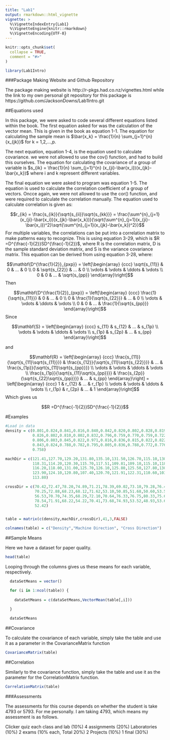 ```yaml
---
title: "Lab1"
output: rmarkdown::html_vignette
vignette: >
  %\VignetteIndexEntry{Lab1}
  %\VignetteEngine{knitr::rmarkdown}
  %\VignetteEncoding{UTF-8}
---
```


```r
knitr::opts_chunk$set(
  collapse = TRUE,
  comment = "#>"
)
```

```r
library(Lab1Intro)
```

###Package Making Website and Github Repository

The package making website is http://r-pkgs.had.co.nz/vignettes.html while the link to my own personal git repository for this package is https://github.com/JacksonDowns/Lab1Intro.git

##Equations used

  In this package, we were asked to code several different equations listed within the book. The first equation asked for was the calculation of the vector mean. This is given in the book as equation 1-1. The equation for calculating the sample mean is $\bar{x_k} = \frac{1}{n} \sum_{j=1}^{n}{x_{jk}}$ for k = 1,2,...,p.

  The next equation, equation 1-4, is the equation used to calculate covariance. we were not allowed to use the cov() function, and had to build this ourselves.  The equation for calculating the covariance of a group of variable is
$s_{ik} = \frac{1}{n} \sum_{j=1}^{n} (x_{ji}-\bar{x_i})(x_{jk}-\bar{x_k})$ where i and k represent different variables.

  The final equation we were asked to program was equation 1-5. The equation is used to calculate the correlation coefficient of a group of vectors. Oncce again, we were not allowed to use the cor() function, and were required to calculate the correlation manually. The equation used to calculate correlation is given as:

$$r_{ik} = \frac{s_{ik}}{\sqrt{s_{ii}}\sqrt{s_{kk}}} = \frac{\sum^{n}_{j=1}(x_{ji}-\bar{x_i})(x_{jk}-\bar{x_k})}{\sqrt{\sum^{n}_{j=1}(x_{ji}-\bar{x_i})^2}\sqrt{\sum^{n}_{j=1}(x_{jk}-\bar{x_k})^2}}$$
For multiple variables, the correlations can be put into a correlation matrix to make patterns easy to recognize. This is using equation 3-29, which is $R =D^{\frac{-1}{2}}SD^{\frac{-1}{2}}$, where R is the correlation matrix, D is the sample standard deviation matrix, and S is the variance covariance matrix. This equation can be derived from using equation 3-28, where:


$$\mathbf{D^{\frac{1}{2}}_{pxp}} = \left[\begin{array} {ccc} \sqrt{s_{11}} & 0 & ... & 0 \\ 0 & \sqrt{s_{22}} & ... & 0 \\ \vdots & \vdots & \ddots & \vdots \\ 0 & 0 & ... & \sqrt{s_{pp}} \end{array}\right]$$
Then

$$\mathbf{D^{\frac{1}{2}}_{pxp}} = \left[\begin{array} {ccc} \frac{1}{\sqrt{s_{11}}} & 0 & ... & 0 \\ 0 & \frac{1}{\sqrt{s_{22}}} & ... & 0 \\ \vdots & \vdots & \ddots & \vdots \\ 0 & 0 & ... & \frac{1}{\sqrt{s_{pp}}} \end{array}\right]$$
Since

$$\mathbf{S} = \left[\begin{array} {ccc} s_{11} & s_{12} & ... & s_{1p} \\ \vdots & \vdots & \ddots & \vdots \\ s_{1p} & s_{2p} & ... & s_{pp} \end{array}\right]$$

and

$$\mathbf{R} = \left[\begin{array} {ccc} \frac{s_{11}}{\sqrt{s_{11}\sqrt{s_{11}}}} & \frac{s_{12}}{\sqrt{s_{11}\sqrt{s_{22}}}} & ... & \frac{s_{1p}}{\sqrt{s_{11}\sqrt{s_{pp}}}} \\ \vdots & \vdots & \ddots & \vdots \\ \frac{s_{1p}}{\sqrt{s_{11}\sqrt{s_{pp}}}} & \frac{s_{2p}}{\sqrt{s_{22}\sqrt{s_{pp}}}} & ... & s_{pp}  \end{array}\right] = \left[\begin{array} {ccc} 1 & r_{12} & ... & r_{1p} \\ \vdots & \vdots & \ddots & \vdots \\ r_{1p} & r_{2p} & ... & 1 \end{array}\right]$$
Which gives us

$$R =D^{\frac{-1}{2}}SD^{\frac{-1}{2}}$$

#Examples

```r

#Load in data
density = c(0.801,0.824,0.841,0.816,0.840,0.842,0.820,0.802,0.828,0.819,
            0.826,0.802,0.810,0.802,0.832,0.796,0.759,0.770,0.759,0.722,
            0.806,0.803,0.845,0.822,0.971,0.816,0.836,0.815,0.822,0.822,
            0.843,0.824,0.788,0.782,0.795,0.805,0.836,0.788,0.772,0.776,
            0.758)

machDir = c(121.41,127.70,129.20,131.80,135.10,131.50,126.70,115.10,130.80,124.60,
            118.31,114.20,120.30,115.70,117.51,109.81,109.10,115.10,118.31,112.60,
            116.20,118.00,131.00,125.70,126.10,125.80,125.50,127.80,130.50,127.90,
            123.90,124.10,120.80,107.40,120.70,121.91,122.31,110.60,103.51,110.71,
            113.80)

crossDir = c(70.42,72.47,78.20,74.89,71.21,78.39,69.02,73.10,79.28,76.48,
             70.25,72.88,68.23,68.12,71.62,53.10,50.85,51.68,50.60,53.51,
             56.53,70.70,74.35,68.29,72.10,70.64,76.33,76.75,80.33,75.68,
             78.54,71.91,68.22,54.22,70.41,73.68,74.93,53.52,48.93,53.67,
             52.42)


table = matrix(c(density,machDir,crossDir),41,3,FALSE)

colnames(table) = c("Density","Machine Direction", "Cross Direction")

```

##Sample Means

Here we have a dataset for paper quality. 
```r

head(table)

```


Looping through the columns gives us these means for each variable, respectively.
```r

  dataSetMeans = vector()

  for (i in 1:ncol(table)) {
    
    dataSetMeans = c(dataSetMeans,VectorMean(table[,i]))
    
  }

  dataSetMeans

```

##Covariance

To calculate the covariance of each variable, simply take the table and use it as a parameter in the CovarianceMatrix function

```r

CovarianceMatrix(table)

```
##Correlation

Similarly to the covariance function, simply take the table and use it as the parameter for the CorrelationMatrix function.
```r

CorrelationMatrix(table)

```

###Assessments

The assessments for this course depends on whether the student is take 4793 or 5793. For me personally. I am taking 4793, which means my assessment is as follows.

Clicker quiz each class and lab (10%)
4 assignments (20%)
Laboratories (10%)
2 exams (10% each, Total 20%)
2 Projects (10%)
1 final (30%)




